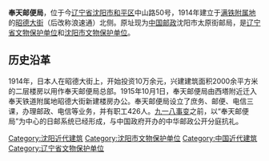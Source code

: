 {{文物保护单位
| 级别 = 
| 名称 = 奉天邮便局旧址
| 图片 = 奉天中央郵便局舊址（太原街邮政局） The Central Post-office of Mukden (Fengtien) - panoramio.jpg
| 说明 = 奉天邮便局旧址
| 省名 = 辽宁省
| 市/县名 = 
| 所在 = [[辽宁省|辽宁省]][[沈阳市|沈阳市]][[和平区|和平区]]中山路50号
| 分类 = 近现代重要史迹及代表性建筑
| 时代 = 1914年
| 编号 = 9-197
| 登录 = 2014年10月17日
| 年代 = 1914年
}}{{文物保护单位
| 级别 = 
| 名称 = 奉天邮便局旧址
| 图片 = 奉天ノ郵便局.jpg
| 说明 = 日治时期奉天邮便局
| 省名 = 辽宁省
| 市/县名 = 沈阳市
| 所在 = [[辽宁省|辽宁省]][[沈阳市|沈阳市]][[和平区|和平区]]中山路50号
| 分类 = 近现代重要史迹及代表性建筑
| 时代 = 1914年
| 编号 = 3-38
| 登录 = 2008年10月27日
| 年代 = 1928年
}}'''奉天邮便局'''，位于今[[辽宁省|辽宁省]][[沈阳市|沈阳市]][[和平区_(沈阳市)|和平区]]中山路50号，1914年建立于[[满铁附属地|满铁附属地]]的[[中山路_(沈阳)|昭德大街]]（后改称浪速通）北侧。原址现为[[中国邮政|中国邮政]]沈阳市太原街邮局，是[[辽宁省文物保护单位|辽宁省文物保护单位]]和[[沈阳市文物保护单位|沈阳市文物保护单位]]。

==历史沿革==
1914年，日本人在昭德大街上，开始投资10万余元，兴建建筑面积2000余平方米的二层楼房以用作奉天邮便局总部。1915年10月1日，奉天邮便局由西塔附近迁入奉天铁道附属地昭德大街新建楼房办公。奉天邮便局设立了庶务、邮便、电信三课，办理邮政、电信等业务，并有职工426人。[[九一八事变|九一八事变]]之前，以“奉天邮便局”为中心的日邮系统已经形成，与中国政府开办的中华邮政公开分庭抗礼。
{{沈阳近代历史文化专题}}
{{奉天满铁附属地}}
[[Category:沈阳近代建筑|Category:沈阳近代建筑]]
[[Category:沈阳市文物保护单位|Category:沈阳市文物保护单位]]
[[Category:中国近代建筑|Category:中国近代建筑]]
[[Category:辽宁省文物保护单位|Category:辽宁省文物保护单位]]
